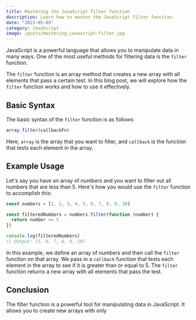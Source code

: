 ```yaml
---
title: Mastering the JavaScript filter function
description: Learn how to master the JavaScript filter function.
date: "2023-05-05"
category: JavaScript
image: /posts/mastering-javascript-filter.jpg
---
```


JavaScript is a powerful language that allows you to manipulate data in many ways. One of the most useful methods for filtering data is the `filter` function.

The `filter` function is an array method that creates a new array with all elements that pass a certain test. In this blog post, we will explore how the `filter` function works and how to use it effectively.

## Basic Syntax

The basic syntax of the `filter` function is as follows:

```js
array.filter(callbackFn)
```

Here, `array` is the array that you want to filter, and `callback` is the function that tests each element in the array.

## Example Usage

Let's say you have an array of numbers and you want to filter out all numbers that are less than 5. Here's how you would use the `filter` function to accomplish this:

```js
const numbers = [1, 2, 3, 4, 5, 6, 7, 8, 9, 10]

const filteredNumbers = numbers.filter(function (number) {
  return number >= 5
})

console.log(filteredNumbers)
// Output: [5, 6, 7, 8, 9, 10]
```

In this example, we define an array of numbers and then call the `filter` function on that array. We pass in a `callback` function that tests each element in the array to see if it is greater than or equal to 5. The `filter` function returns a new array with all elements that pass the test.

## Conclusion

The filter function is a powerful tool for manipulating data in JavaScript. It allows you to create new arrays with only
